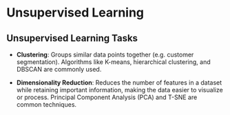 # Unsupervised Learning




## Unsupervised Learning Tasks


  + **Clustering**: Groups similar data points together (e.g. customer segmentation). Algorithms like K-means, hierarchical clustering, and DBSCAN are commonly used.

  + **Dimensionality Reduction**: Reduces the number of features in a dataset while retaining important information, making the data easier to visualize or process. Principal Component Analysis (PCA) and T-SNE are common techniques.
